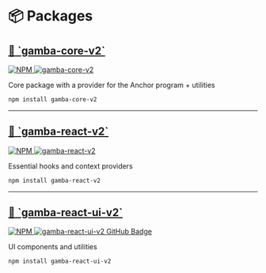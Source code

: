 # 📦 Packages

<a href="/docs/gamba-core-v2">
  <h2 style={{ marginTop: "24px", fontSize: "32px", lineHeight: "1.2" }}>
    🔧 `gamba-core-v2`
  </h2>
</a>
<div
  style={{
    display: "flex",
    alignItems: "center",
    gap: "12px",
    marginTop: "24px",
  }}
>
  <a
    href="https://www.npmjs.com/package/gamba-core-v2"
    target="_blank"
    rel="noopener noreferrer"
  >
    <img
      src="https://img.shields.io/npm/v/gamba-core-v2?color=blue&label=NPM&logo=npm"
      alt="NPM"
    />
  </a>
  <a
    href="https://github.com/gamba-labs/gamba/tree/main/packages/core"
    target="_blank"
    rel="noopener noreferrer"
  >
    <img
      src="https://img.shields.io/badge/GitHub-gamba--core--v2-blue?logo=github"
      alt="gamba-core-v2"
    />
  </a>
</div>

Core package with a provider for the Anchor program + utilities

```bash copy
npm install gamba-core-v2
```

---

<a href="/docs/gamba-core-v2">
  <h2 style={{ marginTop: "24px", fontSize: "32px", lineHeight: "1.2" }}>
    🧩 `gamba-react-v2`
  </h2>
</a>

<div
  style={{
    display: "flex",
    alignItems: "center",
    gap: "12px",
    marginTop: "24px",
  }}
>
  <a
    href="https://www.npmjs.com/package/gamba-react-v2"
    target="_blank"
    rel="noopener noreferrer"
  >
    <img
      src="https://img.shields.io/npm/v/gamba-react-v2?color=blue&label=NPM&logo=npm"
      alt="NPM"
    />
  </a>
  <a
    href="https://github.com/gamba-labs/gamba/tree/main/packages/react"
    target="_blank"
    rel="noopener noreferrer"
  >
    <img
      src="https://img.shields.io/badge/GitHub-gamba--react--v2-blue?logo=github"
      alt="gamba-react-v2"
    />
  </a>
</div>

Essential hooks and context providers

```bash copy
npm install gamba-react-v2
```

---

<a href="/docs/gamba-react-ui-v2">
  <h2 style={{ margin: 0, fontSize: "32px", lineHeight: "1.2" }}>
    🎨 `gamba-react-ui-v2`
  </h2>
</a>

<div
  style={{
    display: "flex",
    alignItems: "center",
    gap: "12px",
    marginTop: "24px",
  }}
>
  <a
    href="https://www.npmjs.com/package/gamba-react-ui-v2"
    target="_blank"
    rel="noopener noreferrer"
  >
    <img
      src="https://img.shields.io/npm/v/gamba-react-ui-v2?color=blue&label=NPM&logo=npm"
      alt="NPM"
    />
  </a>
  <a
    href="https://github.com/gamba-labs/gamba/tree/main/packages/react-ui"
    target="_blank"
    rel="noopener noreferrer"
  >
    <img
      src="https://img.shields.io/badge/GitHub-gamba--react--ui--v2-blue?logo=github"
      alt="gamba-react-ui-v2 GitHub Badge"
    />
  </a>
</div>

UI components and utilities

```bash copy
npm install gamba-react-ui-v2
```
